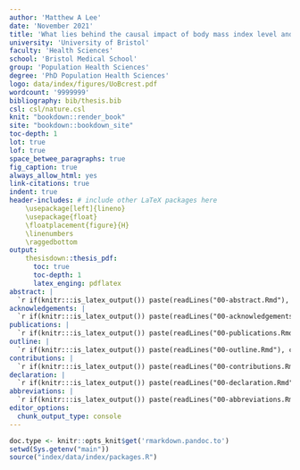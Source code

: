 ```yaml
---
author: 'Matthew A Lee'
date: 'November 2021'
title: 'What lies behind the causal impact of body mass index level and change on human health? Added value from complementary study design and deep metabolomic phenotyping.'
university: 'University of Bristol'
faculty: 'Health Sciences'
school: 'Bristol Medical School'
group: 'Population Health Sciences'
degree: 'PhD Population Health Sciences'
logo: data/index/figures/UoBcrest.pdf
wordcount: '9999999'
bibliography: bib/thesis.bib
csl: csl/nature.csl
knit: "bookdown::render_book"
site: "bookdown::bookdown_site"
toc-depth: 1
lot: true
lof: true
space_betwee_paragraphs: true
fig_caption: true
always_allow_html: yes
link-citations: true
indent: true
header-includes: # include other LaTeX packages here
    \usepackage[left]{lineno}
    \usepackage{float}
    \floatplacement{figure}{H}
    \linenumbers
    \raggedbottom 
output: 
    thesisdown::thesis_pdf: 
      toc: true
      toc-depth: 1
      latex_enging: pdflatex
abstract: |
  `r if(knitr:::is_latex_output()) paste(readLines("00-abstract.Rmd"), collapse = '\n  ')`
acknowledgements: |
  `r if(knitr:::is_latex_output()) paste(readLines("00-acknowledgements.Rmd"), collapse = '\n  ')`
publications: |
  `r if(knitr:::is_latex_output()) paste(readLines("00-publications.Rmd"), collapse = '\n  ')`
outline: |
  `r if(knitr:::is_latex_output()) paste(readLines("00-outline.Rmd"), collapse = '\n  ')`
contributions: |
  `r if(knitr:::is_latex_output()) paste(readLines("00-contributions.Rmd"), collapse = '\n  ')`
declaration: |
  `r if(knitr:::is_latex_output()) paste(readLines("00-declaration.Rmd"), collapse = '\n  ')`
abbreviations: |
  `r if(knitr:::is_latex_output()) paste(readLines("00-abbreviations.Rmd"), collapse = '\n  ')`
editor_options: 
  chunk_output_type: console
---
```


```r
doc.type <- knitr::opts_knit$get('rmarkdown.pandoc.to')
setwd(Sys.getenv("main"))
source("index/data/index/packages.R")
```
